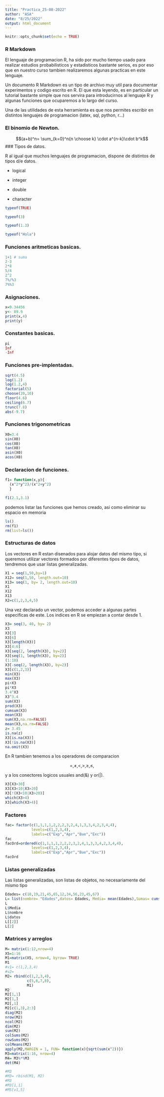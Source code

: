 ```yaml
---
title: "Practica_25-08-2022"
author: "ASA"
date: "8/25/2022"
output: html_document
---
```


```r
knitr::opts_chunk$set(echo = TRUE)
```

### R Markdown

El lenguaje de programacion R, ha sido por mucho tiempo usado para realizar estudios probabilisticos y estadisticos bastante serios, es por eso que en nuestro curso tambien realizaremos algunas practicas en este lenguaje.

Un documento R Markdown es un tipo de archivo muy util para documentar experimentos y codigo escrito en R. El que esta leyendo, es en particular un tutorial bastante simple que nos servira para introducirnos al lenguaje R y algunas funciones que ocuparemos a lo largo del curso.

Una de las utilidades de esta herramienta es que nos permites escribir en distintos lenguajes de programacion (latex, sql, python, r...)

### El binomio de Newton.

$$(a+b)^n= \sum_{k=0}^n{n \choose k} \cdot a^{n-k}\cdot b^k$$ \### Tipos de datos.

R al igual que muchos lenguajes de programacion, dispone de distintos de tipos d/e datos.

-   logical

-   integer

-   double

-   character

```r

typeof(TRUE)

typeof(3)

typeof(1.3)

typeof("Hola")
```

### Funciones aritmeticas basicas.

```r
1+1 # suma 
2-3  
2*8
5/4
2^2
7%/%3
7%%3

```

### Asignaciones.

```r
x=9.34456
y<- 89.9
print(x,4)
print(y)
```

### Constantes basicas.

```r
pi
Inf
-Inf
```

### Funciones pre-implentadas.

```r
sqrt(4.5)
log(1.2)
log(1.2,4)
factorial(5)
choose(20,10)
floor(4.6)
ceiling(6.7)
trunc(7.8)
abs(-9.7)


```

### Funciones trigonometricas

```r
X0=3.4
sin(X0)
cos(X0)
tan(X0)
asin(X0)
acos(X0)
```

### Declaracion de funciones.

```r
f1= function(x,y){
  (x^2*y^2)/(x^2+y^2)
  }

f1(2.1,3.1)
```

podemos listar las funciones que hemos creado, asi como eliminar su espacio en memoria

```r
ls()
rm(f1)
rm(list=ls())
```

### Estructuras de datos

Los vectores en R estan disenados para alojar datos del mismo tipo, si queremos utilizar vectores formados por diferentes tipos de datos, tendremos que usar listas generalizadas.

```r

X1 = seq(1,50,by=1)
X12= seq(1,50, length.out=10)
X13= seq(1, by= 2, length.out=10)
X1
X12
X13
X2=c(1,2,3,4,5)
```

Una vez declarado un vector, podemos acceder a algunas partes especificas de este. Los indices en R se empiezan a contar desde 1.

```r
X3= seq(3, 40, by= 2)
X3
X3[3]
X3[6]
X3[length(X3)]
X3[4:6]
X3[seq(2, length(X3), by=2)]
X3[seq(1, length(X3), by=2)]
(1:10)
X3[-seq(2, length(X3), by=2)]
X3[c(1,2,3)]
min(X3)
max(X3)
pi+X3
pi*X3
3.4^X3
X3^3.4
sum(X3)
prod(X3)
cumsum(X3)
mean(X3)
sum(X3,na.rm=FALSE)
mean(X3,na.rm=FALSE)
z= 3.45
is.na(z)
X3[is.na(X3)]
X3[!is.na(X3)]
na.omit(X3)
```

En R tambien tenemos a los operadores de comparacion

$$=, \not=, <, >, \geq, \leq, $$

y a los conectores logicos usuales and(&) y or(\|).

```r
X3[X3>30]
X3[X3<10|X3>20]
X3[!(X3<10|X3>20)]
which(X3>4)
X3[which(X3>4)]
```

### Factores

```r
fac= factor(c(1,1,1,1,2,2,2,3,2,4,1,3,3,4,2,3,4,4), 
            levels=c(1,2,3,4),
            labels=c("Exp","Apr","Bue","Exc"))
fac
facOrd=ordered(c(1,1,1,1,2,2,2,3,2,4,1,3,3,4,2,3,4,4), 
            levels=c(1,2,3,4),
            labels=c("Exp","Apr","Bue","Exc"))
facOrd 
```

### Listas generalizadas

Las listas generalizadas, son listas de objetos, no necesariamente del mismo tipo

```r
Edades= c(18,19,21,45,65,12,34,56,23,45,67)
L= list(nombre= "Edades",datos= Edades, Media= mean(Edades),Sumas= cumsum(Edades))
L
L$Media
L$nombre
L$datos
L[[2]]
L[2]
```

### Matrices y arreglos

```r
M= matrix(1:12,nrow=4)
X5=1:16
M1=matrix(X5, nrow=4, byrow= TRUE)
M1
#v1= c(1,2,3,4)
#v2= 
M2= rbind(c(1,2,3,4),
          c(5,6,7,8),
          M1)
M2
M2[1,1]
M2[1,]
M2[,1]
M2[c(1,3),2:3]
diag(M2)
nrow(M2)
ncol(M2)
dim(M2)
sum(M2)
colSums(M2)
rowSums(M2)
colMeans(M2)
apply(M2,MARGIN = 1, FUN= function(x){sqrt(sum(x^2))})
M3=matrix(1:16, nrow=4)
M4= M3%*%M3
det(M4)

#M3
#M3= rbind(M1, M2)
#M3
#M3[1,1]
#M5[v1,5]
```
